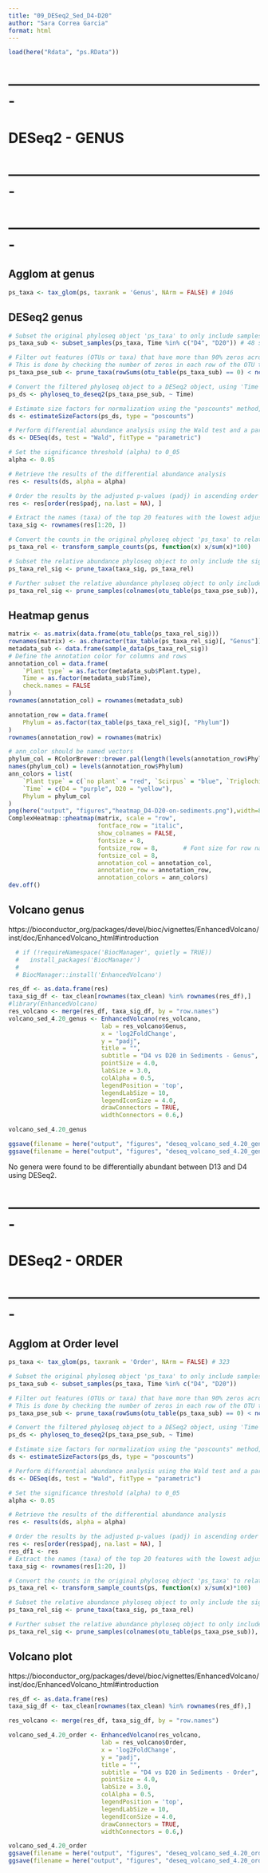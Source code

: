 ```yaml
---
title: "09_DESeq2_Sed_D4-D20"
author: "Sara Correa Garcia"
format: html
---
```


```r
load(here("Rdata", "ps.RData"))
```


# -------------------------------------------------------

# DESeq2 - GENUS

# -------------------------------------------------------

# -------------------------------------------------------

## Agglom at genus
```r
ps_taxa <- tax_glom(ps, taxrank = 'Genus', NArm = FALSE) # 1046
```


## DESeq2 genus
```r
# Subset the original phyloseq object 'ps_taxa' to only include samples from time points "D4" and "D20"
ps_taxa_sub <- subset_samples(ps_taxa, Time %in% c("D4", "D20")) # 48 samples

# Filter out features (OTUs or taxa) that have more than 90% zeros across all samples
# This is done by checking the number of zeros in each row of the OTU table and comparing it to 90% of the total number of columns (samples)
ps_taxa_pse_sub <- prune_taxa(rowSums(otu_table(ps_taxa_sub) == 0) < ncol(otu_table(ps_taxa_sub)) * 0.9, ps_taxa_sub) # 436

# Convert the filtered phyloseq object to a DESeq2 object, using 'Time' as the variable of interest
ps_ds <- phyloseq_to_deseq2(ps_taxa_pse_sub, ~ Time)

# Estimate size factors for normalization using the "poscounts" method, which is useful when many genes have zeros in some samples
ds <- estimateSizeFactors(ps_ds, type = "poscounts")

# Perform differential abundance analysis using the Wald test and a parametric fit
ds <- DESeq(ds, test = "Wald", fitType = "parametric")

# Set the significance threshold (alpha) to 0_05
alpha <- 0.05 

# Retrieve the results of the differential abundance analysis
res <- results(ds, alpha = alpha)

# Order the results by the adjusted p-values (padj) in ascending order
res <- res[order(res$padj, na.last = NA), ]

# Extract the names (taxa) of the top 20 features with the lowest adjusted p-values
taxa_sig <- rownames(res[1:20, ])

# Convert the counts in the original phyloseq object 'ps_taxa' to relative abundances (percentages)
ps_taxa_rel <- transform_sample_counts(ps, function(x) x/sum(x)*100)

# Subset the relative abundance phyloseq object to only include the significant taxa identified earlier
ps_taxa_rel_sig <- prune_taxa(taxa_sig, ps_taxa_rel)

# Further subset the relative abundance phyloseq object to only include samples from time points "D4" and "D13"
ps_taxa_rel_sig <- prune_samples(colnames(otu_table(ps_taxa_pse_sub)), ps_taxa_rel_sig)

```

## Heatmap genus
```r
matrix <- as.matrix(data.frame(otu_table(ps_taxa_rel_sig)))
rownames(matrix) <- as.character(tax_table(ps_taxa_rel_sig)[, "Genus"])
metadata_sub <- data.frame(sample_data(ps_taxa_rel_sig))
# Define the annotation color for columns and rows
annotation_col = data.frame(
    `Plant type` = as.factor(metadata_sub$Plant.type), 
    Time = as.factor(metadata_sub$Time), 
    check.names = FALSE
)
rownames(annotation_col) = rownames(metadata_sub)

annotation_row = data.frame(
    Phylum = as.factor(tax_table(ps_taxa_rel_sig)[, "Phylum"])
)
rownames(annotation_row) = rownames(matrix)

# ann_color should be named vectors
phylum_col = RColorBrewer::brewer.pal(length(levels(annotation_row$Phylum)), "Paired")
names(phylum_col) = levels(annotation_row$Phylum)
ann_colors = list(
    `Plant type` = c(`no plant` = "red", `Scirpus` = "blue", `Triglochin` = "green"),
    `Time` = c(D4 = "purple", D20 = "yellow"),
    Phylum = phylum_col
)
png(here("output", "figures","heatmap_D4-D20-on-sediments.png"),width=8,height=4,units="in",res=600)
ComplexHeatmap::pheatmap(matrix, scale = "row", 
                         fontface_row = "italic",
                         show_colnames = FALSE,
                         fontsize = 8, 
                         fontsize_row = 8,       # Font size for row names
                         fontsize_col = 8, 
                         annotation_col = annotation_col, 
                         annotation_row = annotation_row, 
                         annotation_colors = ann_colors)
dev.off()
```


## Volcano genus

https://bioconductor_org/packages/devel/bioc/vignettes/EnhancedVolcano/inst/doc/EnhancedVolcano_html#introduction
```r
  # if (!requireNamespace('BiocManager', quietly = TRUE))
  #   install_packages('BiocManager')
  # 
  # BiocManager::install('EnhancedVolcano')

res_df <- as.data.frame(res)
taxa_sig_df <- tax_clean[rownames(tax_clean) %in% rownames(res_df),]
#library(EnhancedVolcano)
res_volcano <- merge(res_df, taxa_sig_df, by = "row.names")
volcano_sed_4.20_genus <- EnhancedVolcano(res_volcano, 
                          lab = res_volcano$Genus, 
                          x = 'log2FoldChange', 
                          y = "padj",
                          title = "",
                          subtitle = "D4 vs D20 in Sediments - Genus",
                          pointSize = 4.0,
                          labSize = 3.0,
                          colAlpha = 0.5,
                          legendPosition = 'top',
                          legendLabSize = 10,
                          legendIconSize = 4.0,
                          drawConnectors = TRUE,
                          widthConnectors = 0.6,)

volcano_sed_4.20_genus

ggsave(filename = here("output", "figures", "deseq_volcano_sed_4.20_genus.png"), plot = volcano_sed_4.20_genus, width = 6, height = 6, dpi = 300)
ggsave(filename = here("output", "figures", "deseq_volcano_sed_4.20_genus.pdf"), plot = volcano_sed_4.20_genus, width = 6, height = 6, dpi = 300)

```

No genera were found to be differentially abundant between D13 and D4 using DESeq2.



# -------------------------------------------------------

# DESeq2 -  ORDER

# -------------------------------------------------------



## Agglom at Order level
```r
ps_taxa <- tax_glom(ps, taxrank = 'Order', NArm = FALSE) # 323
```

```r
# Subset the original phyloseq object 'ps_taxa' to only include samples from time points "D4" and "D13"
ps_taxa_sub <- subset_samples(ps_taxa, Time %in% c("D4", "D20"))

# Filter out features (OTUs or taxa) that have more than 90% zeros across all samples
# This is done by checking the number of zeros in each row of the OTU table and comparing it to 90% of the total number of columns (samples)
ps_taxa_pse_sub <- prune_taxa(rowSums(otu_table(ps_taxa_sub) == 0) < ncol(otu_table(ps_taxa_sub)) * 0.9, ps_taxa_sub) #153

# Convert the filtered phyloseq object to a DESeq2 object, using 'Time' as the variable of interest
ps_ds <- phyloseq_to_deseq2(ps_taxa_pse_sub, ~ Time)

# Estimate size factors for normalization using the "poscounts" method, which is useful when many genes have zeros in some samples
ds <- estimateSizeFactors(ps_ds, type = "poscounts")

# Perform differential abundance analysis using the Wald test and a parametric fit
ds <- DESeq(ds, test = "Wald", fitType = "parametric")

# Set the significance threshold (alpha) to 0_05
alpha <- 0.05 

# Retrieve the results of the differential abundance analysis
res <- results(ds, alpha = alpha)

# Order the results by the adjusted p-values (padj) in ascending order
res <- res[order(res$padj, na.last = NA), ]
res_df1 <- res
# Extract the names (taxa) of the top 20 features with the lowest adjusted p-values
taxa_sig <- rownames(res[1:20, ])

# Convert the counts in the original phyloseq object 'ps_taxa' to relative abundances (percentages)
ps_taxa_rel <- transform_sample_counts(ps, function(x) x/sum(x)*100)

# Subset the relative abundance phyloseq object to only include the significant taxa identified earlier
ps_taxa_rel_sig <- prune_taxa(taxa_sig, ps_taxa_rel)

# Further subset the relative abundance phyloseq object to only include samples from time points "D4" and "D13"
ps_taxa_rel_sig <- prune_samples(colnames(otu_table(ps_taxa_pse_sub)), ps_taxa_rel_sig)

```

## Volcano plot

https://bioconductor_org/packages/devel/bioc/vignettes/EnhancedVolcano/inst/doc/EnhancedVolcano_html#introduction
```r
res_df <- as.data.frame(res)
taxa_sig_df <- tax_clean[rownames(tax_clean) %in% rownames(res_df),]

res_volcano <- merge(res_df, taxa_sig_df, by = "row.names")

volcano_sed_4.20_order <- EnhancedVolcano(res_volcano, 
                          lab = res_volcano$Order, 
                          x = 'log2FoldChange', 
                          y = "padj",
                          title = "",
                          subtitle = "D4 vs D20 in Sediments - Order",
                          pointSize = 4.0,
                          labSize = 3.0,
                          colAlpha = 0.5,
                          legendPosition = 'top',
                          legendLabSize = 10,
                          legendIconSize = 4.0,
                          drawConnectors = TRUE,
                          widthConnectors = 0.6,)

volcano_sed_4.20_order
ggsave(filename = here("output", "figures", "deseq_volcano_sed_4.20_order.png"), plot = volcano_sed_4.20_order, width = 6, height = 6, dpi = 300)
ggsave(filename = here("output", "figures", "deseq_volcano_sed_4.20_order.pdf"), plot = volcano_sed_4.20_order, width = 6, height = 6, dpi = 300)
```
